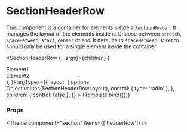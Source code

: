 
<Meta
  title="Components/Section/SectionHeaderRow"
  component={SectionHeaderRow}
/>

# SectionHeaderRow

This component is a container for elements inside a `SectionHeader`.
It manages the layout of the elements inside it. Choose between `stretch`, `spaceBetween`, `start`, `center` or `end`. It defaults to `spaceBetween`. `stretch` should only be used for a single element inside the container.

  <SectionHeaderRow {...args}>{children}</SectionHeaderRow>
)

<Canvas>
  <Story
    name="Default"
    args={{
      layout: SectionHeaderRowLayout.spaceBetween,
      children: (
        <>
          <div>Element1</div>
          <div>Element2</div>
        </>
      ),
    }}
    argTypes={{
      layout: {
        options: Object.values(SectionHeaderRowLayout),
        control: { type: 'radio' },
      },
      children: { control: false },
    }}
  >
    {Template.bind({})}
  </Story>
</Canvas>

### Props

<ArgsTable story="Default" />



<Theme component="section" items={['headerRow']} />
